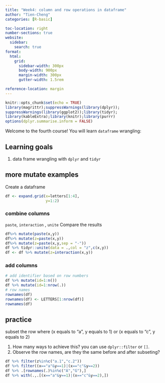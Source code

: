 ```yaml
---
title: "Week4: column and row operations in dataframe"
author: "Tien-Cheng"
categories: [R-basic]

toc-location: right
number-sections: true
website: 
  sidebar:
    search: true
format:
  html: 
    grid:
      sidebar-width: 300px
      body-width: 900px
      margin-width: 300px
      gutter-width: 1.5rem

reference-location: margin
---
```


```r
knitr::opts_chunk$set(echo = TRUE)
library(magrittr);suppressWarnings(library(dplyr));
suppressWarnings(library(ggplot2));library(tidyr);
library(kableExtra);library(knitr);library(purrr)
options(dplyr.summarise.inform = FALSE)
```

Welcome to the fourth course! You will learn `dataframe` wrangling:

::: callout-note
# Learning goals

1.  data frame wrangling with `dplyr` and `tidyr`
:::

## more mutate examples

Create a dataframe

```r
df <- expand.grid(x=letters[1:4],
                  y=1:2)
```

### combine columns

`paste`, `interaction` , `unite` Compare the results

```r
df%>% mutate(paste(x,y))
df%>% mutate(z=paste(x,y))
df%>% mutate(z=paste(x,y,sep = "-"))
df %>% tidyr::unite(data = .,col = "z",c(x,y))
df <- df %>% mutate(z=interaction(x,y))
```

### add columns

```r
# add identifier based on row numbers
df %>% mutate(id=1:n())
df %>% mutate(id=1:nrow(.))
# row names
rownames(df)
rownames(df) <- LETTERS[1:nrow(df)]
rownames(df)
```

::: callout-warning
## practice

subset the row where (x equals to "a", y equals to 1) or (x equals to "c", y equals to 2)

1.  How many ways to achieve this? you can use `dplyr::filter` or `[]`.
2.  Observe the row names, are they the same before and after subseting?

```r
df %>% filter(z%in%c("a.1","c.2"))
df %>% filter((x=="a"&y==1)|(x=="c"&y==2))
df %>% .[rownames(.)%in%c("A","G"),]
df %>% with(.,.[(x=="a"&y==1)|(x=="c"&y==2),])
```
:::
